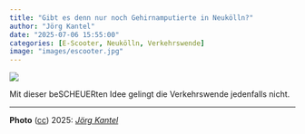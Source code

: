 ```yaml
---
title: "Gibt es denn nur noch Gehirnamputierte in Neukölln?"
author: "Jörg Kantel"
date: "2025-07-06 15:55:00"
categories: [E-Scooter, Neukölln, Verkehrswende]
image: "images/escooter.jpg"
---
```


[![](images/escooter-b.jpg)](https://www.flickr.com/photos/schockwellenreiter/54635783857/)

Mit dieser beSCHEUERten Idee gelingt die Verkehrswende jedenfalls nicht.

---

**Photo** ([cc](https://creativecommons.org/licenses/by-sa/4.0/deed.de)) 2025: *[Jörg Kantel](http://cognitiones.kantel-chaos-team.de/cv.html)*
